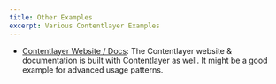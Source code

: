 ```yaml
---
title: Other Examples
excerpt: Various Contentlayer Examples
---
```


- [Contentlayer Website / Docs](https://github.com/wesbitty/website): The Contentlayer website & documentation is built with Contentlayer as well. It might be a good example for advanced usage patterns.
